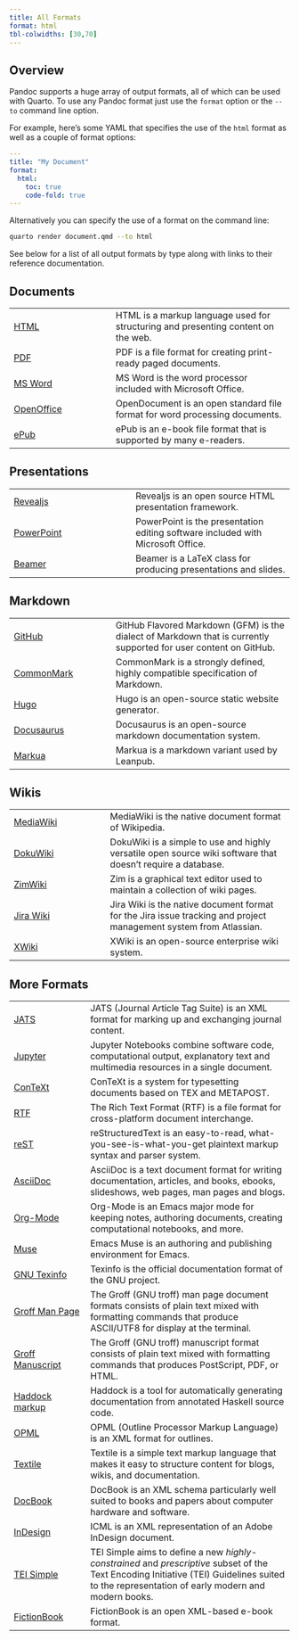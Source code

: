 ```yaml
---
title: All Formats
format: html
tbl-colwidths: [30,70]
---
```


## Overview

Pandoc supports a huge array of output formats, all of which can be used with Quarto. To use any Pandoc format just use the `format` option or the `--to` command line option.

For example, here's some YAML that specifies the use of the `html` format as well as a couple of format options:

``` yaml
---
title: "My Document"
format: 
  html:
    toc: true
    code-fold: true
---
```

Alternatively you can specify the use of a format on the command line:

``` .bash
quarto render document.qmd --to html
```

See below for a list of all output formats by type along with links to their reference documentation.

## Documents

|  |  |
|--------------------------|----------------------------------------------|
| [HTML](/docs/reference/formats/html.qmd) | HTML is a markup language used for structuring and presenting content on the web. |
| [PDF](/docs/reference/formats/pdf.qmd) | PDF is a file format for creating print-ready paged documents. |
| [MS Word](/docs/reference/formats/docx.qmd) | MS Word is the word processor included with Microsoft Office. |
| [OpenOffice](/docs/reference/formats/odt.qmd) | OpenDocument is an open standard file format for word processing documents. |
| [ePub](/docs/reference/formats/epub.qmd) | ePub is an e-book file format that is supported by many e-readers. |

## Presentations

|  |  |
|-------------------------------|-----------------------------------------|
| [Revealjs](/docs/reference/formats/presentations/revealjs.qmd) | Revealjs is an open source HTML presentation framework. |
| [PowerPoint](/docs/reference/formats/presentations/pptx.qmd) | PowerPoint is the presentation editing software included with Microsoft Office. |
| [Beamer](/docs/reference/formats/presentations/beamer.qmd) | Beamer is a LaTeX class for producing presentations and slides. |

## Markdown

|  |  |
|--------------------------|----------------------------------------------|
| [GitHub](/docs/reference/formats/markdown/gfm.qmd) | GitHub Flavored Markdown (GFM) is the dialect of Markdown that is currently supported for user content on GitHub. |
| [CommonMark](/docs/reference/formats/markdown/commonmark.qmd) | CommonMark is a strongly defined, highly compatible specification of Markdown. |
| [Hugo](/docs/output-formats/hugo.qmd) | Hugo is an open-source static website generator. |
| [Docusaurus](/docs/output-formats/docusaurus.qmd) | Docusaurus is an open-source markdown documentation system. |
| [Markua](/docs/reference/formats/markdown/markua.qmd) | Markua is a markdown variant used by Leanpub. |

## Wikis

|  |  |
|-------------------------|-----------------------------------------------|
| [MediaWiki](/docs/reference/formats/wiki/mediawiki.qmd) | MediaWiki is the native document format of Wikipedia. |
| [DokuWiki](/docs/reference/formats/wiki/dokuwiki.qmd) | DokuWiki is a simple to use and highly versatile open source wiki software that doesn't require a database. |
| [ZimWiki](/docs/reference/formats/wiki/zimwiki.qmd) | Zim is a graphical text editor used to maintain a collection of wiki pages. |
| [Jira Wiki](/docs/reference/formats/wiki/jira.qmd) | Jira Wiki is the native document format for the Jira issue tracking and project management system from Atlassian. |
| [XWiki](/docs/reference/formats/wiki/xwiki.qmd) | XWiki is an open-source enterprise wiki system. |

## More Formats

|  |  |
|--------------------|----------------------------------------------------|
| [JATS](/docs/reference/formats/jats.qmd) | JATS (Journal Article Tag Suite) is an XML format for marking up and exchanging journal content. |
| [Jupyter](/docs/reference/formats/ipynb.qmd) | Jupyter Notebooks combine software code, computational output, explanatory text and multimedia resources in a single document. |
| [ConTeXt](/docs/reference/formats/context.qmd) | ConTeXt is a system for typesetting documents based on TEX and METAPOST. |
| [RTF](/docs/reference/formats/rtf.qmd) | The Rich Text Format (RTF) is a file format for cross-platform document interchange. |
| [reST](/docs/reference/formats/rst.qmd) | reStructuredText is an easy-to-read, what-you-see-is-what-you-get plaintext markup syntax and parser system. |
| [AsciiDoc](/docs/reference/formats/asciidoc.qmd) | AsciiDoc is a text document format for writing documentation, articles, and books, ebooks, slideshows, web pages, man pages and blogs. |
| [Org-Mode](/docs/reference/formats/org.qmd) | Org-Mode is an Emacs major mode for keeping notes, authoring documents, creating computational notebooks, and more. |
| [Muse](/docs/reference/formats/muse.qmd) | Emacs Muse is an authoring and publishing environment for Emacs. |
| [GNU Texinfo](/docs/reference/formats/texinfo.qmd) | Texinfo is the official documentation format of the GNU project. |
| [Groff Man Page](/docs/reference/formats/man.qmd) | The Groff (GNU troff) man page document formats consists of plain text mixed with formatting commands that produce ASCII/UTF8 for display at the terminal. |
| [Groff Manuscript](/docs/reference/formats/ms.qmd) | The Groff (GNU troff) manuscript format consists of plain text mixed with formatting commands that produces PostScript, PDF, or HTML. |
| [Haddock markup](/docs/reference/formats/haddock.qmd) | Haddock is a tool for automatically generating documentation from annotated Haskell source code. |
| [OPML](/docs/reference/formats/opml.qmd) | OPML (Outline Processor Markup Language) is an XML format for outlines. |
| [Textile](/docs/reference/formats/textile.qmd) | Textile is a simple text markup language that makes it easy to structure content for blogs, wikis, and documentation. |
| [DocBook](/docs/reference/formats/docbook.qmd) | DocBook is an XML schema particularly well suited to books and papers about computer hardware and software. |
| [InDesign](/docs/reference/formats/icml.qmd) | ICML is an XML representation of an Adobe InDesign document. |
| [TEI Simple](/docs/reference/formats/tei.qmd) | TEI Simple aims to define a new *highly-constrained* and *prescriptive* subset of the Text Encoding Initiative (TEI) Guidelines suited to the representation of early modern and modern books. |
| [FictionBook](/docs/reference/formats/fb2.qmd) | FictionBook is an open XML-based e-book format. |

```{=html}
<style type="text/css">
main h2 {
  border-bottom: none;
}  
  
</style>
```
